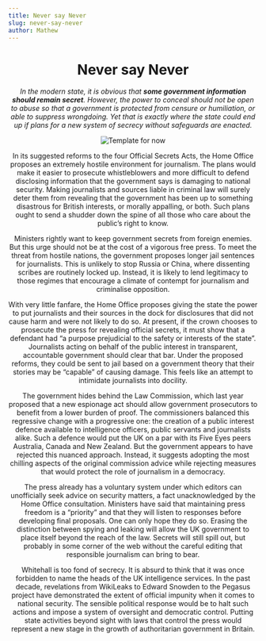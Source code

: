 ```yaml
---
title: Never say Never
slug: never-say-never
author: Mathew
---
```



<Header />

# Never say Never

_In the modern state, it is obvious that **some government information should remain secret**. However, the power to conceal should not be open to abuse so that a government is protected from censure or humiliation, or able to suppress wrongdoing. Yet that is exactly where the state could end up if plans for a new system of secrecy without safeguards are enacted._

![Template for now](../images/Chocobo_Prototype.png)

In its suggested reforms to the four Official Secrets Acts, the Home Office proposes an extremely hostile environment for journalism. The plans would make it easier to prosecute whistleblowers and more difficult to defend disclosing information that the government says is damaging to national security. Making journalists and sources liable in criminal law will surely deter them from revealing that the government has been up to something disastrous for British interests, or morally appalling, or both. Such plans ought to send a shudder down the spine of all those who care about the public’s right to know.

Ministers rightly want to keep government secrets from foreign enemies. But this urge should not be at the cost of a vigorous free press. To meet the threat from hostile nations, the government proposes longer jail sentences for journalists. This is unlikely to stop Russia or China, where dissenting scribes are routinely locked up. Instead, it is likely to lend legitimacy to those regimes that encourage a climate of contempt for journalism and criminalise opposition.

With very little fanfare, the Home Office proposes giving the state the power to put journalists and their sources in the dock for disclosures that did not cause harm and were not likely to do so. At present, if the crown chooses to prosecute the press for revealing official secrets, it must show that a defendant had “a purpose prejudicial to the safety or interests of the state”. Journalists acting on behalf of the public interest in transparent, accountable government should clear that bar. Under the proposed reforms, they could be sent to jail based on a government theory that their stories may be “capable” of causing damage. This feels like an attempt to intimidate journalists into docility.

The government hides behind the Law Commission, which last year proposed that a new espionage act should allow government prosecutors to benefit from a lower burden of proof. The commissioners balanced this regressive change with a progressive one: the creation of a public interest defence available to intelligence officers, public servants and journalists alike. Such a defence would put the UK on a par with its Five Eyes peers Australia, Canada and New Zealand. But the government appears to have rejected this nuanced approach. Instead, it suggests adopting the most chilling aspects of the original commission advice while rejecting measures that would protect the role of journalism in a democracy.

The press already has a voluntary system under which editors can unofficially seek advice on security matters, a fact unacknowledged by the Home Office consultation. Ministers have said that maintaining press freedom is a “priority” and that they will listen to responses before developing final proposals. One can only hope they do so. Erasing the distinction between spying and leaking will allow the UK government to place itself beyond the reach of the law. Secrets will still spill out, but probably in some corner of the web without the careful editing that responsible journalism can bring to bear.

Whitehall is too fond of secrecy. It is absurd to think that it was once forbidden to name the heads of the UK intelligence services. In the past decade, revelations from WikiLeaks to Edward Snowden to the Pegasus project have demonstrated the extent of official impunity when it comes to national security. The sensible political response would be to halt such actions and impose a system of oversight and democratic control. Putting state activities beyond sight with laws that control the press would represent a new stage in the growth of authoritarian government in Britain.